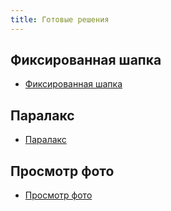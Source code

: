 ```yaml
---
title: Готовые решения
---
```


## Фиксированная шапка
- [Фиксированная шапка](/my-code/scroll_margin)

## Паралакс
- [Паралакс](/my-code/parallax)

## Просмотр фото
- [Просмотр фото](/my-code/CSSBox_Page)
